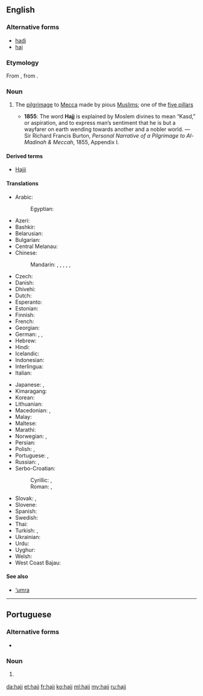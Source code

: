 ==English==

===Alternative forms===
* [[hadj]]
* [[haj]]

===Etymology===
From {{etyl|ar|en}} {{term|حج|tr=ħajj||pilgrimage|lang=ar}}, from {{term|حج|tr=ħajja||to overcome|lang=ar}}.

===Noun===
{{wikipedia}}
{{en-noun|hajjes}}

# {{context|Islam|lang=en}} The [[pilgrimage]] to [[Mecca]] made by pious [[Muslim]]s; one of the [[five pillars]]
#* '''1855''': The word '''Hajj''' is explained by Moslem divines to mean “Kasd,” or aspiration, and to express man’s sentiment that he is but a wayfarer on earth wending towards another and a nobler world. &mdash; Sir Richard Francis Burton, ''Personal Narrative of a Pilgrimage to Al-Madinah & Meccah'', 1855, Appendix I.

====Derived terms====
* [[Hajji]]

====Translations====
{{trans-top|pilgrimage to Mecca}}
* Arabic: {{t+|ar|حج|m|tr=Hajj}}
*: Egyptian: {{t+|ar|حج|m|tr=Hagg}}
* Azeri: {{t|az|həcc}}
* Bashkir: {{t|ba|хаж|tr=xaž|sc=Cyrl}}
* Belarusian: {{t|be|хадж|m|tr=xadž|sc=Cyrl}}
* Bulgarian: {{t|bg|хадж|m|tr=hadž|sc=Cyrl}}
* Central Melanau: {{t|mel|aji}}
* Chinese:
*: Mandarin: {{t|cmn|朝覲|sc=Hani}}, {{t+|cmn|朝觐|tr=cháojìn|sc=Hani}}, {{t|cmn|朝聖|sc=Hani}}, {{t+|cmn|朝圣|tr=cháoshèng|sc=Hani}},  {{t|cmn|麥加朝聖|sc=Hani}}, {{t|cmn|麦加朝圣|tr=Màijiā cháoshèng|sc=Hani}}
* Czech: {{t|cs|hadždž|m}}
* Danish: {{t+|da|hajj|c}}
* Dhivehi: {{t|dv|ޙައްޖު}}
* Dutch: {{t+|nl|hadj|m}}
* Esperanto: {{t|eo|haĝo}}
* Estonian: {{t|et|hadž}}
* Finnish: {{t|fi|hadž}}
* French: {{t+|fr|hajj|m}}
* Georgian: {{t|ka|ჰაჯი|tr=haǰi|sc=Geor}}
* German: {{t+|de|Haddsch|m}}, {{t+|de|Hadsch|m}}, {{t|de|Hadj|m}}
* Hebrew: {{t|he|חג׳|m|tr=hag}}
* Hindi: {{t|hi|हज्ज|m|tr=hajj|sc=Deva}}
* Icelandic: {{t|is|hadsjí|n}}
* Indonesian: {{t+|id|haji}}
* Interlingua: {{t|ia|hadj}}
* Italian: {{t|it|hajj|m}}
{{trans-mid}}
* Japanese: {{t|ja|ハッジ|tr=hajji}},  {{t|ja|メッカ巡礼|tr=Mekka-junrei}}
* Kimaragang: {{t|kqr|aji}}
* Korean: {{t|ko|하즈|sc=Kore}}
* Lithuanian: {{t|lt|hadžas|?}}
* Macedonian: {{t|mk|хаџ|tr=hadž|m}},  {{t|mk|аџилак|m|tr=ádžilak}}
* Malay: {{t|ms|haji}}
* Maltese: {{t|mt|Haġġ|m|alt=il-Haġġ}}
* Marathi: {{t|mr|हज्ज|tr=hajja|sc=Deva}}
* Norwegian: {{t|no|hajj|m}} {{qualifier|Bokmål}}, {{t|no|hadj|m}} {{qualifier|Nynorsk}}
* Persian: {{t+|fa|حج|tr=hajj|sc=fa-Arab}}
* Polish: {{t|pl|hadż|m}}, {{t|pl|hadżdż|m}}
* Portuguese: {{t|pt|hajj|m}}, {{t|pt|hadj|m}}
* Russian: {{t+|ru|хадж|m|tr=xadž}},  {{t|ru|паломничество в Мекку|n|tr=palómničestvo v Mékku}}
* Serbo-Croatian:
*: Cyrillic: {{t|sh|хаџ|m|sc=Cyrl}}, {{t|sh|хаџилук|m|sc=Cyrl}}
*: Roman: {{t+|sh|hadž|m}}, {{t+|sh|hadžiluk|m}}
* Slovak: {{t|sk|hadž|f}}, {{t|sk|hadždž|f}}
* Slovene: {{t|sl|hadž|m}}
* Spanish: {{t|es|hajj|m}}
* Swedish: {{t|sv|hajj|c}}
* Thai: {{t+|th|ฮัจญ์|tr=hát|sc=Thai}}
* Turkish: {{t+|tr|hac}}, {{t+|tr|hacılık}}
* Ukrainian: {{t|uk|хадж|m|tr=xadž|sc=Cyrl}}
* Urdu: {{t|ur|حج|m|tr=hajj|sc=ur-Arab}}
* Uyghur: {{t|ug|Hej}}
* Welsh: {{t|cy|hajj|?}}
* West Coast Bajau: {{t|bdr|aji'}}
{{trans-bottom}}

====See also====
* [['umra|‘umra]]

----

==Portuguese==

===Alternative forms===
* {{l/pt|hadj}}

===Noun===
{{pt-noun|m|-}}

# {{label|pt|Islam}} {{l/en|hajj}} {{gloss|pilgrimage to Mecca}}

[[da:hajj]]
[[et:hajj]]
[[fr:hajj]]
[[ko:hajj]]
[[ml:hajj]]
[[my:hajj]]
[[ru:hajj]]